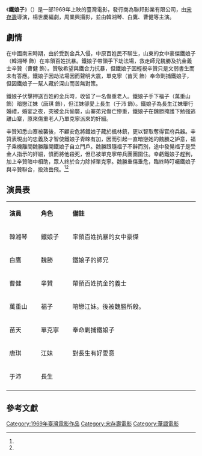 {{Infobox Film
| name      = 鐵娘子
| original_name = ''{{lang|en|Iron Mistress / Iron Petticoat}}''
| image     = 
| caption    = 
| director    = [[宋存壽|宋存壽]]
| producer    = 張陶然
| producer_2   = 
| writer     = 楊世慶
| narrator    = 
| starring    = 韓湘琴 <br> 白鷹 <br> 曹健
| music     = 徐意
| cinematography = 彩色
| editing    = 
| distributor  = 聯邦影業
| released    = {{film date|1969|||臺灣}}
| runtime    = 89分鐘<ref name="tfi"/><br>93分鐘<ref name="電影年鑑"/>
| country    = {{臺灣電影產地}}
| language    = 華語
| budget     = 
| preceded_by  = 
| followed_by  = 
| imdb_id = tt1386698
}}

《'''鐵娘子'''》（{{lang-en|Iron Mistress / Iron Petticoat}}）是一部1969年上映的臺灣電影，發行商為聯邦影業有限公司，由[[宋存壽|宋存壽]]導演，楊世慶編劇，周業興攝影，並由韓湘琴、白鷹、曹健等主演。

==劇情==
在中國南宋時期，由於受到金兵入侵，中原百姓民不聊生，山東的女中豪傑鐵娘子（韓湘琴 飾）在率領百姓抗暴。鐵娘子帶領手下劫法場，救走師兄魏勝及抗金義士辛贊（曹健 飾）。贊敬希望與鐵合力抗暴，但鐵娘子因輕視辛贊只是文弱書生而未有答應。鐵娘子因劫法場因而聲明大震，單克寧（苗天 飾）奉命剿捕鐵娘子，但因鐵娘子一幫人藏於深山而苦無對策。

鐵娘子伏擊押送百姓的金兵時，收留了一名傷重老人。鐵娘子手下福子（萬重山 飾）暗戀江妹（唐琪 飾），但江妹卻愛上長生（于沛 飾）。鐵娘子為長生江妹舉行婚禮，婚宴之夜，突被金兵偷襲，山寨弟兄傷亡慘重，鐵娘子在魏勝掩護下勉強逃離山寨，原來傷重老人乃單克寧派來的奸細。

辛贊知悉山寨被襲後，不顧安危將鐵娘子藏於楓林鎮，更以智取奪得官府兵器。辛贊表現出的忠義及才智使鐵娘子青睞有加，因而引起一直暗戀她的魏勝之妒意，福子乘機離間魏勝離開鐵娘子自立門戶。魏勝跟隨福子不辭而別，途中發覺福子是受金人指示的奸細，憤而將他殺死，但已被單克寧帶兵團團圍住。幸虧鐵娘子趕到，加上辛贊暗中相助，眾人終於合力除掉單克寧。魏勝重傷垂危，臨終時叮囑鐵娘子與辛贊聯合，投效岳飛。<ref name="tfi"/><ref name="電影年鑑"/>

==演員表==
{|class="wikitable" width="68%"
|- style="background:cornflowerblue; color:white" align=center
|style="width:10%"|'''演員'''
|style="width:10%"|'''角色'''
|style="width:40%"|'''備註'''
|- 
| 韓湘琴 || 鐵娘子 || 率領百姓抗暴的女中豪傑
|-
| 白鷹 || 魏勝 || 鐵娘子的師兄
|-
| 曹健 || 辛贊 || 帶領百姓抗金的義士
|-
| 萬重山 || 福子 || 暗戀江妹。後被魏勝所殺。
|-
| 苗天 || 單克寧 || 奉命剿捕鐵娘子
|-
|  唐琪 || 江妹 || 對長生有好愛意
|-
|  于沛 || 長生 || 
|-
|}

==參考文獻==
{{Reflist|refs=

<ref name="tfi">{{cite web |title=鐵娘子 Story of Mother |publisher=國家電影及視聽文化中心 |url=https://tcdrp.tfi.org.tw/showmovie.asp?Y_NO=5&S_ID=41 }}</ref>

<ref name="電影年鑑">{{cite book |title=中華民國電影年鑑 1968–1969 |date=1969-10-30 |publisher=中華民國影劇協會 |location=臺灣 |url=https://www.tfi.org.tw/Content/TFI/PublicInfo/中華民國電影年鑑民國57-58年.pdf |accessdate=2021-03-20}}</ref>

}}

[[Category:1969年臺灣電影作品|Category:1969年臺灣電影作品]]
[[Category:宋存壽電影|Category:宋存壽電影]]
[[Category:華語電影|Category:華語電影]]